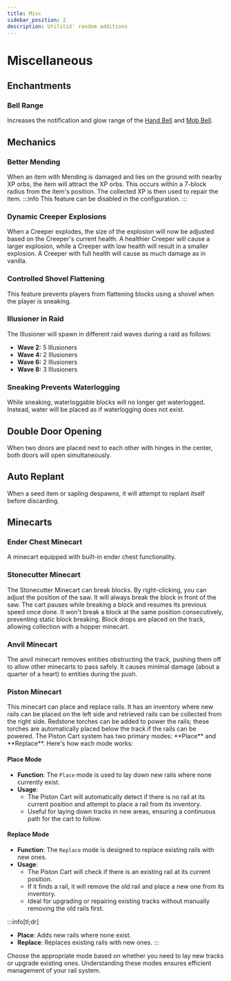 ```yaml
---
title: Misc
sidebar_position: 2
description: UtilitiX' random additions
---
```


# Miscellaneous


## Enchantments

### Bell Range
Increases the notification and glow range of the [Hand Bell](items.mdx#hand-bell) and [Mob Bell](items.mdx#mob-bell).

## Mechanics

### Better Mending
<div class="two-columns-base">
    <div class="two-columns-left">
        When an item with Mending is damaged and lies on the ground with nearby XP orbs, the item will attract the XP orbs. This occurs within a 7-block radius from the item's position. The collected XP is then used to repair the item.
        :::info
        This feature can be disabled in the configuration.
        :::
    </div>
    <div class="two-columns-right">
        <ResponsiveIframe videoId="wi2w5wBHBHk" />
    </div>
</div>

### Dynamic Creeper Explosions
When a Creeper explodes, the size of the explosion will now be adjusted based on the Creeper's current
health. A healthier Creeper will cause a larger explosion, while a Creeper with low health will result in a smaller
explosion. A Creeper with full health will cause as much damage as in vanilla.

### Controlled Shovel Flattening
This feature prevents players from flattening blocks using a shovel when the player is sneaking.

### Illusioner in Raid
The Illusioner will spawn in different raid waves during a raid as follows:

- **Wave 2:** 5 Illusioners
- **Wave 4:** 2 Illusioners
- **Wave 6:** 2 Illusioners
- **Wave 8:** 3 Illusioners

### Sneaking Prevents Waterlogging
While sneaking, waterloggable blocks will no longer get waterlogged. Instead, water will be placed as if waterlogging
does not exist.

## Double Door Opening
When two doors are placed next to each other with hinges in the center, both doors will open simultaneously.

## Auto Replant
When a seed item or sapling despawns, it will attempt to replant itself before discarding.

## Minecarts
### Ender Chest Minecart
A minecart equipped with built-in ender chest functionality.

### Stonecutter Minecart
The Stonecutter Minecart can break blocks. By right-clicking, you can adjust the position of the saw. It will always
break the block in front of the saw. The cart pauses while breaking a block and resumes its previous speed once done. It
won't break a block at the same position consecutively, preventing static block breaking. Block drops are placed on the
track, allowing collection with a hopper minecart.

### Anvil Minecart
The anvil minecart removes entities obstructing the track, pushing them off to allow other minecarts to pass safely. It
causes minimal damage (about a quarter of a heart) to entities during the push.

### Piston Minecart
<div class="two-columns-base">
    <div class="two-columns-left">
        This minecart can place and replace rails. It has an inventory where new rails can be placed on the left side and retrieved rails can be collected from the right side. Redstone torches can be added to power the rails; these torches are automatically placed below the track if the rails can be powered.
        The Piston Cart system has two primary modes: **Place** and **Replace**. Here's how each mode works:
    </div>
    <div class="two-columns-right">
        <ResponsiveIframe videoId="IkzvrCyQhnk" />
    </div>
</div>

#### Place Mode
- **Function**: The `Place` mode is used to lay down new rails where none currently exist.
- **Usage**:
    - The Piston Cart will automatically detect if there is no rail at its current position and attempt to place a rail
      from its inventory.
    - Useful for laying down tracks in new areas, ensuring a continuous path for the cart to follow.

#### Replace Mode
- **Function**: The `Replace` mode is designed to replace existing rails with new ones.
- **Usage**:
    - The Piston Cart will check if there is an existing rail at its current position.
    - If it finds a rail, it will remove the old rail and place a new one from its inventory.
    - Ideal for upgrading or repairing existing tracks without manually removing the old rails first.

:::info[tl;dr]
- **Place**: Adds new rails where none exist.
- **Replace**: Replaces existing rails with new ones.
  :::

Choose the appropriate mode based on whether you need to lay new tracks or upgrade existing ones. Understanding these
modes ensures efficient management of your rail system.

